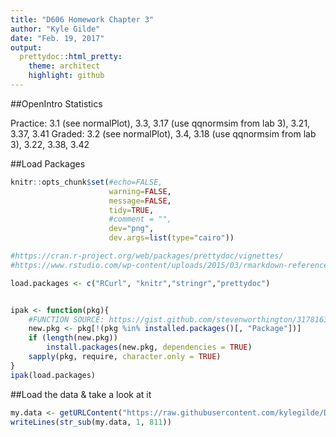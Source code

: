```yaml
---
title: "D606 Homework Chapter 3"
author: "Kyle Gilde"
date: "Feb. 19, 2017"
output: 
  prettydoc::html_pretty:
    theme: architect
    highlight: github
---
```


<style>
.lightgreen table {
  background-color:#eff8e5;
.beige {
  background-color:beige;  
}
</style>
<div class = "beige">

##OpenIntro Statistics

Practice: 3.1 (see normalPlot), 3.3, 3.17 (use qqnormsim from lab 3), 3.21, 3.37, 3.41
Graded: 3.2 (see normalPlot), 3.4, 3.18 (use qqnormsim from lab 3), 3.22, 3.38, 3.42

##Load Packages
```r
knitr::opts_chunk$set(#echo=FALSE, 
                      warning=FALSE, 
                      message=FALSE,
                      tidy=TRUE,
                      #comment = "",
                      dev="png", 
                      dev.args=list(type="cairo"))

#https://cran.r-project.org/web/packages/prettydoc/vignettes/
#https://www.rstudio.com/wp-content/uploads/2015/03/rmarkdown-reference.pdf

load.packages <- c("RCurl", "knitr","stringr","prettydoc")


ipak <- function(pkg){
    #FUNCTION SOURCE: https://gist.github.com/stevenworthington/3178163
    new.pkg <- pkg[!(pkg %in% installed.packages()[, "Package"])]
    if (length(new.pkg)) 
        install.packages(new.pkg, dependencies = TRUE)
    sapply(pkg, require, character.only = TRUE)
}
ipak(load.packages)
```


##Load the data & take a look at it
```r

my.data <- getURLContent("https://raw.githubusercontent.com/kylegilde/D607-Data-Acquistion/master/data-sets/tournamentinfo.txt")
writeLines(str_sub(my.data, 1, 811))

```
